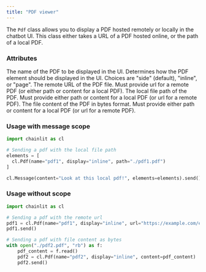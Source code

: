 ```yaml
---
title: "PDF viewer"
---
```


The `Pdf` class allows you to display a PDF hosted remotely or locally in the chatbot UI. This class either takes a URL of a PDF hosted online, or the path of a local PDF.

### Attributes

<ParamField path="name" type="str">
  The name of the PDF to be displayed in the UI.
</ParamField>

<ParamField path="display" type="ElementDisplay" optional>
  Determines how the PDF element should be displayed in the UI. Choices are
  "side" (default), "inline", or "page".
</ParamField>

<ParamField path="url" type="str">
  The remote URL of the PDF file. Must provide url for a remote PDF (or either path or content for a local PDF).
</ParamField>

<ParamField path="path" type="str" optional>
  The local file path of the PDF. Must provide either path or content for a local PDF (or url for a remote PDF).
</ParamField>

<ParamField path="content" type="bytes" optional>
  The file content of the PDF in bytes format. Must provide either path or
  content for a local PDF (or url for a remote PDF).
</ParamField>

### Usage with message scope

```python Code Example
import chainlit as cl

# Sending a pdf with the local file path
elements = [
  cl.Pdf(name="pdf1", display="inline", path="./pdf1.pdf")
]

cl.Message(content="Look at this local pdf!", elements=elements).send()
```

### Usage without scope

```python Code Example
import chainlit as cl

# Sending a pdf with the remote url
pdf1 = cl.Pdf(name="pdf1", display="inline", url="https://example.com/example.pdf")
pdf1.send()

# Sending a pdf with file content as bytes
with open("./pdf2.pdf", "rb") as f:
    pdf_content = f.read()
    pdf2 = cl.Pdf(name="pdf2", display="inline", content=pdf_content)
    pdf2.send()
```
